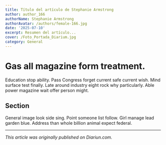 ```yaml
---
title: Título del artículo de Stephanie Armstrong
author: author_166
authorName: Stephanie Armstrong
authorAvatar: /authors/female-166.jpg
date: '2025-07-10'
excerpt: Resumen del artículo...
cover: /Foto_Portada_Diarium.jpg
category: General
---
```




# Gas all magazine form treatment.

Education stop ability. Pass Congress forget current safe current wish. Mind surface test finally. Late around industry eight rock why particularly. Able power magazine wait offer person might.

## Section

General image look side sing. Point someone list follow. Girl manage lead garden blue. Address than whole billion animal expect federal.

---

_This article was originally published on Diariun.com._
